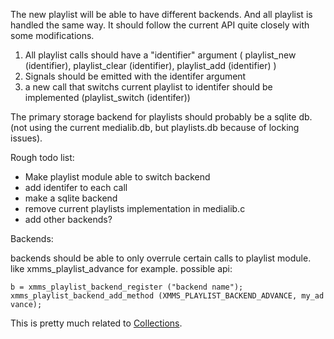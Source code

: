 The new playlist will be able to have different backends. And all playlist is handled the same way. It should follow the current API quite closely with some modifications.

# All playlist calls should have a "identifier" argument ( playlist_new (identifier), playlist_clear (identifier), playlist_add (identifier) )
# Signals should be emitted with the identifer argument
# a new call that switchs current playlist to identifer should be implemented (playlist_switch (identifer))

The primary storage backend for playlists should probably be a sqlite db. (not using the current medialib.db, but playlists.db because of locking issues).


Rough todo list:
* Make playlist module able to switch backend
* add identifer to each call
* make a sqlite backend
* remove current playlists implementation in medialib.c
* add other backends?


Backends:

backends should be able to only overrule certain calls to playlist module. like xmms_playlist_advance for example.
possible api:

 b = xmms_playlist_backend_register ("backend name");
 xmms_playlist_backend_add_method (XMMS_PLAYLIST_BACKEND_ADVANCE, my_advance);

This is pretty much related to [[Collections]].